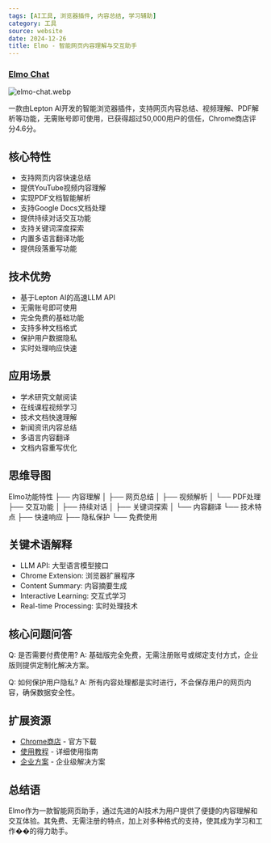 ```yaml
---
tags: [AI工具, 浏览器插件, 内容总结, 学习辅助]
category: 工具
source: website
date: 2024-12-26
title: Elmo - 智能网页内容理解与交互助手
---
```


### [Elmo Chat](https://www.elmo.chat/)

![elmo-chat.webp](https://img.mengpeng.tech/i/2024/12/26/676ce3fedc5a1.webp)

一款由Lepton AI开发的智能浏览器插件，支持网页内容总结、视频理解、PDF解析等功能，无需账号即可使用，已获得超过50,000用户的信任，Chrome商店评分4.6分。

## 核心特性
- 支持网页内容快速总结
- 提供YouTube视频内容理解
- 实现PDF文档智能解析
- 支持Google Docs文档处理
- 提供持续对话交互功能
- 支持关键词深度探索
- 内置多语言翻译功能
- 提供段落重写功能

## 技术优势
- 基于Lepton AI的高速LLM API
- 无需账号即可使用
- 完全免费的基础功能
- 支持多种文档格式
- 保护用户数据隐私
- 实时处理响应快速

## 应用场景
- 学术研究文献阅读
- 在线课程视频学习
- 技术文档快速理解
- 新闻资讯内容总结
- 多语言内容翻译
- 文档内容重写优化

## 思维导图
Elmo功能特性
├── 内容理解
│   ├── 网页总结
│   ├── 视频解析
│   └── PDF处理
├── 交互功能
│   ├── 持续对话
│   ├── 关键词探索
│   └── 内容翻译
└── 技术特点
    ├── 快速响应
    ├── 隐私保护
    └── 免费使用

## 关键术语解释
- LLM API: 大型语言模型接口
- Chrome Extension: 浏览器扩展程序
- Content Summary: 内容摘要生成
- Interactive Learning: 交互式学习
- Real-time Processing: 实时处理技术

## 核心问题问答
Q: 是否需要付费使用?
A: 基础版完全免费，无需注册账号或绑定支付方式，企业版则提供定制化解决方案。

Q: 如何保护用户隐私?
A: 所有内容处理都是实时进行，不会保存用户的网页内容，确保数据安全性。

## 扩展资源
- [Chrome商店](https://chrome.google.com/webstore/detail/elmo) - 官方下载
- [使用教程](https://www.elmo.chat/docs) - 详细使用指南
- [企业方案](https://www.elmo.chat/enterprise) - 企业级解决方案

## 总结语
Elmo作为一款智能网页助手，通过先进的AI技术为用户提供了便捷的内容理解和交互体验。其免费、无需注册的特点，加上对多种格式的支持，使其成为学习和工作��的得力助手。 